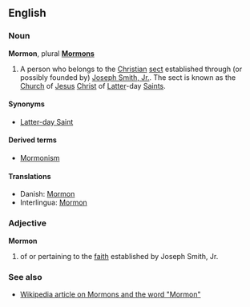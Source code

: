 ==English==
===Noun===
'''Mormon''', plural '''[[Mormons]]''' 

# A person who belongs to the [[Christian]] [[sect]] established through (or possibly founded by) [[w:Joseph Smith, Jr.|Joseph Smith, Jr.]].  The sect is known as the [[church|Church]] of [[Jesus]] [[Christ]] of [[latter|Latter]]-day [[saint|Saints]].

====Synonyms====
*[[Latter-day Saint]]

====Derived terms====
*[[Mormonism]]

====Translations====
*Danish: [[Mormon]]
*Interlingua: [[Mormon]]

===Adjective===
'''Mormon'''

# of or pertaining to the [[faith]] established by Joseph Smith, Jr.


===See also===
*[[w:Mormon|Wikipedia article on Mormons and the word "Mormon"]]